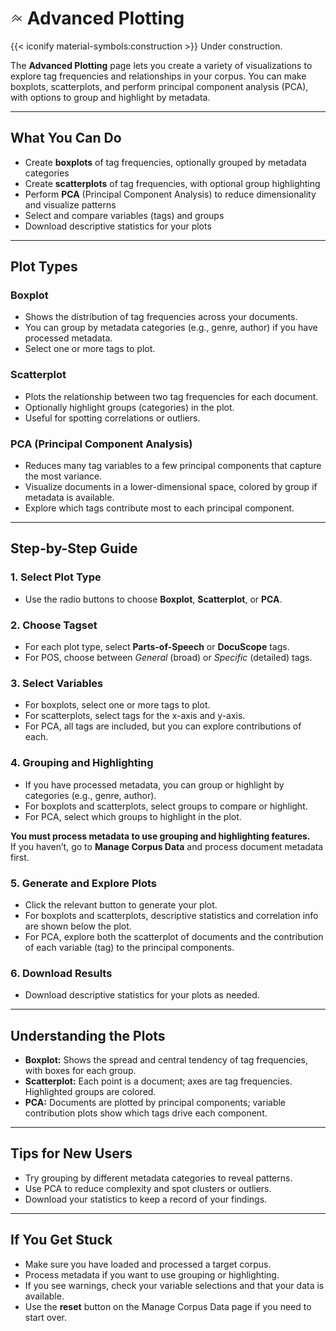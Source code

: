 # <svg xmlns="http://www.w3.org/2000/svg" height="20px" viewBox="0 -960 960 960" width="20px" fill="#434343"><path d="m147-192-51-51 288-288 157 157 65-73-222-219-237 237-51-51 288-288 270 267 156-176 54 47-159 179 162 161-51 50-159-157-113 127-160-160-237 238Z"/></svg> Advanced Plotting {.unnumbered}

{{< iconify material-symbols:construction >}} Under construction.

The **Advanced Plotting** page lets you create a variety of visualizations to explore tag frequencies and relationships in your corpus. You can make boxplots, scatterplots, and perform principal component analysis (PCA), with options to group and highlight by metadata.

---

## What You Can Do

- Create **boxplots** of tag frequencies, optionally grouped by metadata categories
- Create **scatterplots** of tag frequencies, with optional group highlighting
- Perform **PCA** (Principal Component Analysis) to reduce dimensionality and visualize patterns
- Select and compare variables (tags) and groups
- Download descriptive statistics for your plots

---

## Plot Types

### Boxplot

- Shows the distribution of tag frequencies across your documents.
- You can group by metadata categories (e.g., genre, author) if you have processed metadata.
- Select one or more tags to plot.

### Scatterplot

- Plots the relationship between two tag frequencies for each document.
- Optionally highlight groups (categories) in the plot.
- Useful for spotting correlations or outliers.

### PCA (Principal Component Analysis)

- Reduces many tag variables to a few principal components that capture the most variance.
- Visualize documents in a lower-dimensional space, colored by group if metadata is available.
- Explore which tags contribute most to each principal component.

---

## Step-by-Step Guide

### 1. Select Plot Type

- Use the radio buttons to choose **Boxplot**, **Scatterplot**, or **PCA**.

### 2. Choose Tagset

- For each plot type, select **Parts-of-Speech** or **DocuScope** tags.
- For POS, choose between *General* (broad) or *Specific* (detailed) tags.

### 3. Select Variables

- For boxplots, select one or more tags to plot.
- For scatterplots, select tags for the x-axis and y-axis.
- For PCA, all tags are included, but you can explore contributions of each.

### 4. Grouping and Highlighting

- If you have processed metadata, you can group or highlight by categories (e.g., genre, author).
- For boxplots and scatterplots, select groups to compare or highlight.
- For PCA, select which groups to highlight in the plot.

::: {.callout-important}
**You must process metadata to use grouping and highlighting features.**  
If you haven't, go to **Manage Corpus Data** and process document metadata first.
:::

### 5. Generate and Explore Plots

- Click the relevant button to generate your plot.
- For boxplots and scatterplots, descriptive statistics and correlation info are shown below the plot.
- For PCA, explore both the scatterplot of documents and the contribution of each variable (tag) to the principal components.

### 6. Download Results

- Download descriptive statistics for your plots as needed.

---

## Understanding the Plots

- **Boxplot:** Shows the spread and central tendency of tag frequencies, with boxes for each group.
- **Scatterplot:** Each point is a document; axes are tag frequencies. Highlighted groups are colored.
- **PCA:** Documents are plotted by principal components; variable contribution plots show which tags drive each component.

---

## Tips for New Users

::: {.callout-tip}
- Try grouping by different metadata categories to reveal patterns.
- Use PCA to reduce complexity and spot clusters or outliers.
- Download your statistics to keep a record of your findings.
:::

---

## If You Get Stuck

::: {.callout-important}
- Make sure you have loaded and processed a target corpus.
- Process metadata if you want to use grouping or highlighting.
- If you see warnings, check your variable selections and that your data is available.
- Use the **reset** button on the Manage Corpus Data page if you need to start over.
:::
